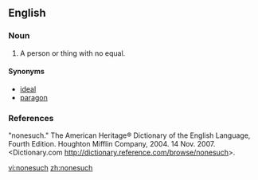 ==English==

===Noun===
{{en-noun|es}}

# A person or thing with no equal.

====Synonyms====
*[[ideal]]
*[[paragon]]

===References===
"nonesuch." The American Heritage® Dictionary of the English Language, Fourth Edition. Houghton Mifflin Company, 2004. 14 Nov. 2007. <Dictionary.com http://dictionary.reference.com/browse/nonesuch>.

[[vi:nonesuch]]
[[zh:nonesuch]]
